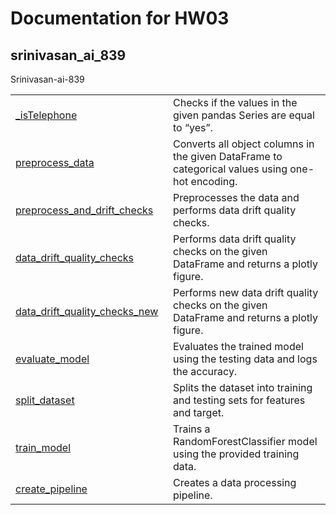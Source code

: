 # Documentation for HW03 {.doc .doc-index}

## srinivasan_ai_839

Srinivasan-ai-839

| | |
| --- | --- |
| [_isTelephone](_isTelephone.qmd#srinivasan_ai_839._isTelephone) | Checks if the values in the given pandas Series are equal to "yes". |
| [preprocess_data](preprocess_data.qmd#srinivasan_ai_839.preprocess_data) | Converts all object columns in the given DataFrame to categorical values using one-hot encoding. |
| [preprocess_and_drift_checks](preprocess_and_drift_checks.qmd#srinivasan_ai_839.preprocess_and_drift_checks) | Preprocesses the data and performs data drift quality checks. |
| [data_drift_quality_checks](data_drift_quality_checks.qmd#srinivasan_ai_839.data_drift_quality_checks) | Performs data drift quality checks on the given DataFrame and returns a plotly figure. |
| [data_drift_quality_checks_new](data_drift_quality_checks_new.qmd#srinivasan_ai_839.data_drift_quality_checks_new) | Performs new data drift quality checks on the given DataFrame and returns a plotly figure. |
| [evaluate_model](evaluate_model.qmd#srinivasan_ai_839.evaluate_model) | Evaluates the trained model using the testing data and logs the accuracy. |
| [split_dataset](split_dataset.qmd#srinivasan_ai_839.split_dataset) | Splits the dataset into training and testing sets for features and target. |
| [train_model](train_model.qmd#srinivasan_ai_839.train_model) | Trains a RandomForestClassifier model using the provided training data. |
| [create_pipeline](create_pipeline.qmd#srinivasan_ai_839.create_pipeline) | Creates a data processing pipeline. |